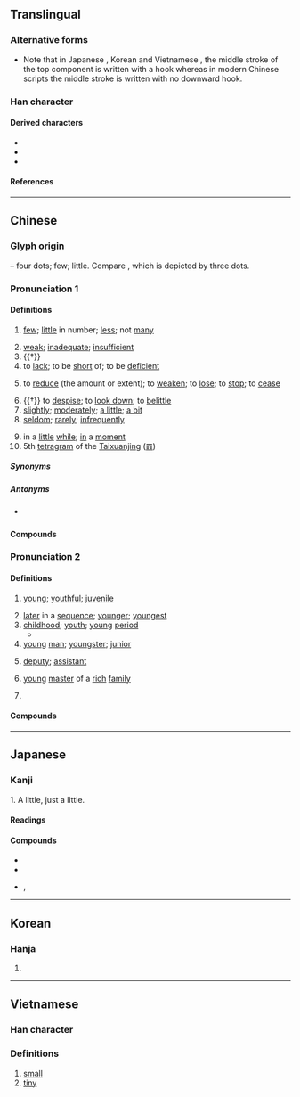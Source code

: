 {{also|𣥂}}
{{character info}}
==Translingual==
{{stroke order|strokes=4}}
{{stroke order|type=animate}}

===Alternative forms===
* Note that in Japanese {{w|Kanji}}, Korean {{w|Hanja}} and Vietnamese {{w|History of writing in Vietnam|Nom}}, the middle stroke of the top component {{l|mul|小}} is written {{l|mul|亅}} with a hook whereas in modern Chinese scripts the middle stroke is written {{l|mul|丨}} with no downward hook.

===Han character===
{{Han char|rn=42|rad=小|as=01|sn=4|four=90200|canj=FH|ids=⿱⿻丨八丿(GT),⿱小丿(HJKV)}}

====Derived characters====
* {{l|mul|[[𠃣]], [[仯]], [[吵]], [[妙]], [[㠺]], [[抄]], [[沙]], [[䏚]], [[杪]], [[炒]], [[玅]], [[眇]], [[砂]], [[秒]], [[竗]], [[𡭱]], [[粆]], [[紗]]([[纱]]), [[耖]], [[䖢]], [[觘]], [[訬]], [[赻]], [[䟞]], [[𨈘]], [[鈔]]([[钞]]), [[𡮓]], [[𡮘]], [[䩖]], [[𩖥]], [[𩚙]], [[𩡾]], [[尟]], [[尠]], [[𩨡]], [[𩲎]], [[㝺]], [[𡮞]], [[魦]]([[𫚌]]), [[麨]]([[𪎊]]), [[㝻]], [[𡮩]], [[𡮳]], [[𡮹]]}}
* {{l|mul|[[𠚺]], [[𨙹]], [[𣢒]], [[𬆠]], [[𨚈]], [[𨤢]], [[𪨄]], [[𡵯]], [[䒚]], [[𠀰]], [[䯯]], [[歩]], [[𣲦]], [[劣]], [[毟]], [[省]], [[𡭲]], [[𡭺]], [[雀]], [[㝹]], [[𡮯]], [[䲵]]}}
* {{l|mul|[[隲]], [[蠽]], [[𡂌]], [[𡮗]], [[𣻾]]}}

====References====
{{Han ref|kx=0296.200|dkj=07475|dj=0590.020|hdz=10561.020|uh=5C11}}

----

==Chinese==
{{zh-forms}}

===Glyph origin===
{{Han etym}}
{{liushu|p}} – four dots; few; little. Compare {{och-l|小|small}}, which is depicted by three dots.

===Pronunciation 1===
{{zh-pron
|m=shǎo
|dg=шо2
|c=siu2
|c-t=siau2
|g=seu3
|h=pfs=séu;gd=sau3
|j=sau2
|mb=siǎu
|md=ciēu/siēu
|md_note=ciēu - colloquial; siēu - literary
|mn=chió/siáu
|mn_note=chió - vernacular; siáu - literary
|mn-t=ziê2/zio2
|mn-t_note=ziê2 - Chaozhou, vernacular; zio2 - Shantou, vernacular
|w=2sau
|x=sau3
|mc=1
|oc=1,1
|ma=y
|cat=det,a,v,adv
}}
{{rfp|zh|Gan, Jin, Xiang, Min Bei pronunciations are missing by senses}}

====Definitions====
{{zh-hanzi}}

# [[few]]; [[little]] in number; [[less]]; not [[many]]
#: {{zh-x|很 少{shǎo} 人 知道 實情。|Very '''few''' people know the truth.}}
#: {{zh-x|只有 很 少{shǎo} 麵包 和 餅乾{gān}。|There is only very '''little''' bread and biscuits.}}
# [[weak]]; [[inadequate]]; [[insufficient]]
# {{†}} {{zh-alt-form|小|[[small]]; [[tiny]]}}
# to [[lack]]; to be [[short]] of; to be [[deficient]]
#: {{zh-x|臥室 裡 少{shǎo} 一 隻 電燈泡。|There's a light bulb '''missing''' in the bedroom.}}
#: {{zh-x|少 咗 碗 飯|'''missing''' a bowl of rice|C}}
#: {{zh-x|裝 少 咗 兩 粒 螺絲|forgot to install two screws|C}}
# to [[reduce]] (the amount or extent); to [[weaken]]; to [[lose]]; to [[stop]]; to [[cease]]
#: {{zh-x|他 屋 裡 少{shǎo} 了 東西{xi}。|He '''lost''' something in his house.}}
#: {{zh-x|少{shǎo} 說 廢話！|'''Stop''' chattering!}}
# {{†}} to [[despise]]; to [[look down]]; to [[belittle]]
# [[slightly]]; [[moderately]]; [[a little]]; [[a bit]]
# [[seldom]]; [[rarely]]; [[infrequently]]
#: {{zh-x|懶惰 的 人 很 少{shǎo} 會 成功。|Lazy people '''seldom''' succeed.}}
# in a [[little]] [[while]]; [[in]] a [[moment]]
# 5th [[tetragram]] of the [[Taixuanjing]] ([[𝌊]])

=====Synonyms=====
{{zh-dial}}

=====Antonyms=====
* {{sense|few}} {{zh-l|多}}

====Compounds====
{{zh-der|多少|很少|不在少數|最少|少見多怪|寡見少聞|以少克眾|少禮|少量|多共少|少坐|少不得|少敘|少懈|少少|多多少少|兵少將微|少停|少陪|少親失眷|少見|少頃|多退少補|少息|寡情少義|多凶少吉|少頭無尾|少魂沒識|不少|少魂失魄|少調失教|少管閒事|少私寡慾|少焉|少氣無力|少歇|少有|少日|少數民族|少差|少安無躁|少刻|少來|凶多吉少|寡二少雙|少不了|僧多粥少|少憩|少間|少心眼|寡恩少義|少數|少候|少待|少安毋躁|少許|不多不少|少一缺二|寡聞少見|少吃無著|古今少有|多少是好|少時|少安勿躁|會少離多|沒多少|積少成多|減少|稀少|短少|沒魂少智|眾少不敵|狼多肉少|疏謀少略|抵多少|沉靜少言|沉重少言|眾少成多|粥少僧多|缺少|缺斤少兩|辭多受少|缺衣少食|花多實少|鮮少|食少事煩|虛多實少|絕甘分少|重厚少文|至少|少之又少|少言寡語}}

===Pronunciation 2===
{{zh-pron
|m=shào
|c=siu3
|g=
|h=pfs=seu;gd=sau4
|j=
|mb=
|md=siéu
|mn=siàu
|mn-t=siao3
|w=2sau
|x=sau4
|mc=2
|oc=2,2
|ma=y
|cat=a,n,pn
}}

====Definitions====
{{zh-hanzi}}

# [[young]]; [[youthful]]; [[juvenile]]
#: {{zh-x|別 看 她 歲數 大，可 長{zhǎng} 得 少 相。|Despite her age, she still looked young.}}
# [[later]] in a [[sequence]]; [[younger]]; [[youngest]]
# [[childhood]]; [[youth]]; [[young]] [[period]]
#* {{zh-x|少 小 離 家 老 大 回|ref={{w|He Zhizhang}}|Leaving home young, returning home old|3=CL}}
# [[young]] [[man]]; [[youngster]]; [[junior]]
# {{lb|zh|historical}} [[deputy]]; [[assistant]]
# {{lb|zh|historical}} [[young]] [[master]] of a [[rich]] [[family]]
# {{surname|zh}}

====Compounds====
{{zh-der|少女|少年|不在少數|最少|少見多怪|寡見少聞|以少克眾|少禮|少量|多共少|少坐|少不得|少敘|少懈|少少|多多少少|兵少將微|少停|少陪|少親失眷|少見|少頃|多退少補|少息|寡情少義|多凶少吉|少頭無尾|少魂沒識|不少|少魂失魄|少調失教|少管閒事|少私寡慾|少焉|少氣無力|少歇|少有|少日|少數民族|少差|少安無躁|少刻|少來|凶多吉少|寡二少雙|少不了|僧多粥少|少憩|少間|少心眼|寡恩少義|少數|少候|多少|少待|少安毋躁|少許|不多不少|少一缺二|寡聞少見|少吃無著|古今少有|多少是好|少時|少安勿躁|會少離多|沒多少|積少成多|減少|稀少|短少|沒魂少智|眾少不敵|狼多肉少|疏謀少略|抵多少|沉靜少言|沉重少言|眾少成多|粥少僧多|缺少|缺斤少兩|辭多受少|缺衣少食|花多實少|鮮少|食少事煩|虛多實少|絕甘分少|重厚少文|至少}}

{{zh-cat|Beginning}}

----

==Japanese==

===Kanji===
{{ja-kanji|grade=2|rs=小01}}

1. A little, just a little.

====Readings====
{{ja-readings
|goon=しょう<せう
|kanon=しょう<せう
|kun=すく-ない, すこ-し, しばら-く
}}

====Compounds====
{{der-top|Compounds}}
* {{ja-r|少女|しょうじょ}}
* {{ja-r|少年|しょうねん}}
* {{ja-r|少少|しょうしょう}}, {{ja-r|少々|しょうしょう}}
{{der-bottom}}

----

==Korean==

===Hanja===
{{ko-hanja|적다|적을|소}}

# {{hanja form of|소|(to be) [[little]]; (to be) [[few]]}}

----

==Vietnamese==

===Han character===
{{vi-readings|reading=thiểu, thẹo, thểu, thỉu, thiếu, thẻo|rs=小01}}

===Definitions===

# [[small]]
# [[tiny]]